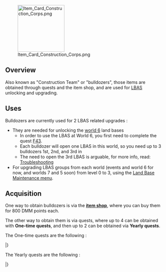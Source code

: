 [[File:Item_Card_Construction_Corps.png|150px|right]]

==Overview==
Also known as "Construction Team" or "bulldozers", those items are obtained through quests and the item shop, and are used for [[Land-Based Air Squadron|LBAS]] unlocking and upgrading.

==Uses==
Bulldozers are currently used for 2 LBAS related upgrades :
*They are needed for unlocking the [[world 6]] land bases
**In order to use the LBAS at World 6, you first need to complete the quest [[Quests#F43|F43]].
**Each bulldozer will open one LBAS in this world, so you need up to 3 bulldozers 1st, 2nd, and 3rd in 
**The need to open the 3rd LBAS is arguable, for more info, read: [[Land-Based_Air_Squadron#Troubleshooting|Troubleshooting]] 
*For upgrading LBAS groups from each world (events and world 6 for now, and worlds 7 and 5 soon) from level 0 to 3, using the [[Land-Based_Air_Squadron#Land_Base_Maintenance_menu|Land Base Maintenance menu]].

==Acquisition==
One way to obtain bulldozers is via the '''[[Shop|item shop]]''', where you can buy them for 800 DMM points each.

The other way to obtain them is via quests, where up to 4 can be obtained with '''One-time quests''', and then up to 2 can be obtained via '''Yearly quests'''.

The One-time quests are the following :

{{ProtoQuestsHeader}}

{{ProtoQuests
| type = Sortie
| listnum = B80
| reqQuest = B41
| reqQuest2 = B62
| reqQuest3 = Bw9
| namejp = 飛行場設営の準備を実施せよ！
| nameen = Central Waters "Land Air Base" Deployment! 
| req = Conduct air reconnaissance in Operation K again and eliminate the enemy fleet along the route, then proceed to carry out preparations to construct a Land Air Base in the Central Waters!
*Go to [[6-3]] and score an S-rank at the boss node
| fuel = 0
| ammo = 0
| steel = 0
| bauxite = 0
| other = {{QuestRewardItem|Construction Corps}}
| notes = 
}}
{{ProtoQuests
| type = Sortie
| listnum = B81
| reqQuest = B80
| reqQuest2 =
| namejp = 夜間突入！敵上陸部隊を叩け！
| nameen = Night Attack! Striking the Enemy Landing Force! 
| req = Rush out an elite force to the Battle Off Sav Island, break through the enemy ambush, and attack the enemy landing forces!
*Go to [[5-3]] and score an A-rank at the boss node.
| fuel = 0
| ammo = 0
| steel = 0
| bauxite = 0
| other = {{QuestRewardItem|Construction Corps}}
| notes = 
}}
{{ProtoQuests
| type = Expedition
| listnum = D41
| reqQuest = F100
| reqQuest2 = D31
| reqQuest3 =
| namejp = 航空基地を整備拡張せよ！
| nameen = Development and Expansion of your Land Base! 
| req = Land Base Expansion Mission: Conduct the following expeditions: Maritime Escort Mission, Tanker Escort Mission, Supply Line Strengthening Mission, Aircraft Transport Operation, Seaplane Base Construction, Seaplane Frontline Transport, and Bauxite Escort Convoy. Complete each task.

* Complete expeditions 5, A1, 9, 18, 36, 40, and 45. 
| fuel = 0
| ammo = 0 
| steel = 0
| bauxite = 800
| other = '''Choose between:'''<br/>{{QuestRewardItem|Construction Corps|}}{{QuestRewardEquip|Type 1 Land-based Attack Aircraft|qty=2}}<br> '''Then choose between:'''<br/>{{QuestRewardItem|Construction Corps|}}{{QuestRewardItem|New Model Aerial Armament Material|qty=2}}
| notes = 
}}
|}

The Yearly quests are the following :

{{ProtoQuestsHeader}}
{{ProtoQuests
| type = PVP
| listnum = C60
| reqQuest = 
| reqQuest2 =
| reqQuest3 =
| namejp =「改装特務空母」任務部隊演習！
| nameen = "Remodeled Utility Carrier" Task Force Exercise
| req = Organize a fleet consisting of "Remodeled Utility Carrier" as flagship along with 2 ships consisting of the "Fletcher-class Destroyers" and "John C. Butler Destroyer Escorts" as part of the fleet. Then with said fleet successfully get 4 S ranks in practice in the same day.
* Organize a fleet consisting of [[Gambier Bay Mk.II]] as flagship, and at least two members consisting of either [[Fletcher]], [[Johnston]] or [[Samuel B. Roberts]] and 3XX and successfully get 4 S Ranks in the same day.
| fuel = 0
| ammo = 730
| steel = 0
| bauxite = 730
| other = {{QuestRewardItem|Construction Corps|}}<br>'''Choose between:'''<br/>{{QuestRewardEquip|FM-2|qty=2}}{{QuestRewardEquip|TBF|qty=2}}{{QuestRewardEquip|SK Radar|stars=5}}
| notes = Yearly Quest (July)
}}
{{ProtoQuests
| type = Factory
| listnum = F100
| reqQuest = 
| reqQuest2 =
| reqQuest3 =
| namejp =夏の格納庫整備＆航空基地整備
| nameen = Summer Hangar & Land Base Maintenance
| req =  Scrap 3 Land Base Attack Aircraft such as Type 96 and Type 1 LBAA. Then prepare 2800 ammo, 4 T97 torpedo bombers and 4 Tenzan. (All resources and unmodded equipment will be removed upon completion of quest)
| fuel = 0
| ammo = 0
| steel = 0
| bauxite = 400
| other = '''Choose between:'''<br/>{{QuestRewardItem|New Model Aerial Armament Material|qty=2}}{{QuestRewardItem|New Model Armament Material|}}{{QuestRewardItem|Development Material|qty=10}} <br> '''Then choose between:'''<br/>{{QuestRewardItem|Skilled Crew Member|qty=2}}{{QuestRewardItem|Construction Corps|}}{{QuestRewardItem|Improvement Material|qty=8}}
| notes = Yearly Quest (July)
}}
|}